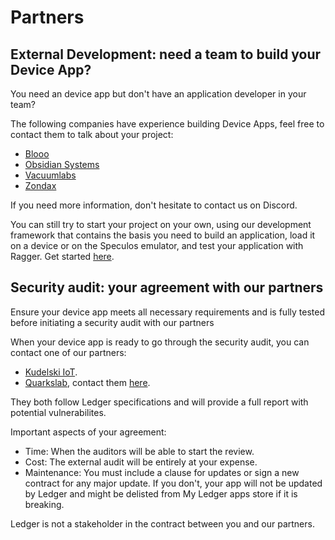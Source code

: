 

# Partners

## External Development: need a team to build your Device App?

You need an device app but don't have an application developer in your team?

The following companies have experience building Device Apps, feel free to contact them to talk about your project:
- [Blooo](https://blooo.io/en/ledger-wallet-integration/)
- [Obsidian Systems](https://obsidian.systems/)
- [Vacuumlabs](https://vacuumlabs.com/ledger )
- [Zondax](https://zondax.ch/)

If you need more information, don't hesitate to contact us on Discord.

You can still try to start your project on your own, using our development framework that contains the basis you need to
build an application, load it on a device or on the Speculos emulator, and test your application with Ragger. Get started [here](../develop/quickstart/).


## Security audit: your agreement with our partners

<Callout type="info" emoji="ℹ️">
  Ensure your device app meets all necessary requirements and is fully tested before initiating a security audit with our partners
</Callout>

When your device app is ready to go through the security audit, you can contact one of our partners:

- [Kudelski IoT]( https://www.kudelski-iot.com/services-and-systems/ledger-security-audit).
- [Quarkslab](https://www.quarkslab.com/), contact them [here](mailto:qb_ledger@quarkslab.com).

They both follow Ledger specifications and will provide a full report with potential vulnerabilites.

Important aspects of your agreement:
- Time: When the auditors will be able to start the review.
- Cost: The external audit will be entirely at your expense.
- Maintenance: You must include a clause for updates or sign a new contract for any major update. If you don't, your app will not be updated by Ledger and might be delisted from My Ledger apps store if it is breaking.

<Callout type="info" emoji="ℹ️">
  Ledger is not a stakeholder in the contract between you and our partners.
</Callout>
